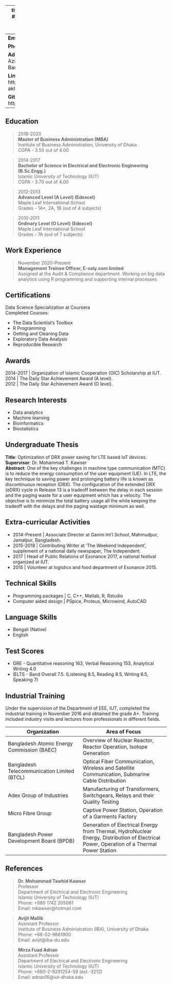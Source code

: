   
---
title: "Md. Amer Akhtab Muizz"
#author: "Amer Akhtab"
#date: "5/29/2020"
output:
  pdf_document: default

---
**Email**: amerakhtab@iut-dhaka.edu

**Phone**: +880 1758 719088

**Address**: 32/1, Azimpur Road, Azimpur, Dhaka-1205, Bangladesh

**LinkedIn**: https://www.linkedin.com/in/amer-akhtab-641150136  

**Github**: https://github.com/amerakhtab

---
## **Education**

> 2018-2020  
**Master of Business Administration (MBA)**  
Institute of Business Administration, University of Dhaka  
CGPA - 3.50 out of 4.00  

> 2014-2017  
**Bachelor of Science in Electrical and Electronic Engineering (B.Sc.Engg.)**  
Islamic University of Technology (IUT)  
CGPA - 3.70 out of 4.00 

> 2012-2013  
**Advanced Level (A Level) (Edexcel)**  
Maple Leaf International School  
Grades - 1A*, 2A, 1B (out of 4 subjects)  

>2010-2011  
**Ordinary Level (O Level) (Edexcel)**  
Maple Leaf International School  
Grades - 7A (out of 7 subjects)

## **Work Experience**

>November 2020-Present  
**Management Trainee Officer, E-valy.com limited**  
Assigned at the Audit & Compliance department. Working on big data analytics using R programming and supporting internal processes.  

## **Certifications**
Data Science Specialization at Coursera  
Completed Courses:

* The Data Scientist's Toolbox
* R Programming
* Getting and Cleaning Data
* Exploratory Data Analysis
* Reproducible Research

## **Awards**  
2014-2017 | Organization of Islamic Cooperation (OIC) Scholarship at IUT.  
2014 | The Daily Star Achievement Award (A level).  
2012 | The Daily Star Achievement Award (O level). 

## **Research Interests**
* Data analytics
* Machine learning
* Bioinformatics
* Biostatistics

## **Undergraduate Thesis**  
**Title**: Optimization of DRX power saving for LTE based IoT devices.  
**Supervisor**: Dr. Mohammad T. Kawser   
**Abstract**: One of the key challenges in machine type communication (MTC) is to reduce the energy consumption of the user equipment (UE). In LTE, the key technique to saving power and prolonging battery life is known as discontinuous reception (DRX). The configuration of the extended DRX (eDRX) cycle in Release 13 is a tradeoff between the delay in each session and the paging waste for a user equipment which has a velocity. The objective is to minimize the total battery usage all the while keeping the tradeoff with the delays and the paging wastage minimum as well.  

## **Extra-curricular Activities**
* 2014-Present | Associate Director at Ganim Int’l School, Mahmudpur, Jamalpur, Bangladesh.
* 2015-2018 | Contributing Writer at ‘The Weekend Independent’, supplement of a national daily newspaper, The Independent.
* 2017 | Head of Public Relations of Esonance 2017, a national festival organized at IUT.
* 2015 | Volunteer at logistics and food department of Esonance 2015.  

## **Technical Skills**
* Programming packages | C, C++, Matlab, R, Rstudio
* Computer aided design | PSpice, Proteus, Microwind, AutoCAD

## **Language Skills**
* Bengali (Native)
* English 

## **Test Scores**
* GRE - Quantitative reasoning 163, Verbal Reasoning 153, Analytical Writing 4.0
* IELTS - Band Overall 7.5. (Listening 8.5, Reading 8.5, Writing 6.5, Speaking 7)

## **Industrial Training** 
Under the supervision of the Department of EEE, IUT, completed the industrial training in November 2016 and obtained the grade A+. Training included industry visits and lectures from professionals in different fields.  

Organization | Area of Focus
-------------|---------------
Bangladesh Atomic Energy Commission (BAEC) | Overview of Nuclear Reactor, Reactor Operation, Isotope Generation  
Bangladesh Telecommunication Limited (BTCL) | Optical Fiber Communication, Wireless and Satellite Communication, Submarine Cable Distribution  
Adex Group of Industries | Manufacturing of Transformers, Switchgears, Relays and their Quality Testing  
Micro Fibre Group | Captive Power Station, Operation of a Garments Factory  
Bangladesh Power Development Board (BPDB) | Generation of Electrical Energy from Thermal, HydroNuclear Energy, Distribution of Electrical Power, Operation of a Thermal Power Station  

## **References**
>**Dr. Mohammad Tawhid Kawser**  
Professor  
Department of Electrical and Electronic Engineering  
Islamic University of Technology (IUT)   
Phone: +880 1742 205081  
Email: mkawser@hotmail.com  

>**Avijit Mallik**  
Assistant Professor  
Institute of Business Administration (IBA), University of Dhaka  
Phone: +88-02-9661900  
Email: avijit@iba-du.edu  

>**Mirza Fuad Adnan**  
Assistant Professor  
Department of Electrical and Electronic Engineering  
Islamic University of Technology (IUT)  
Phone: +880-2-9291254-59 (ext.-3212)  
Email: adnan16@iut-dhaka.edu
